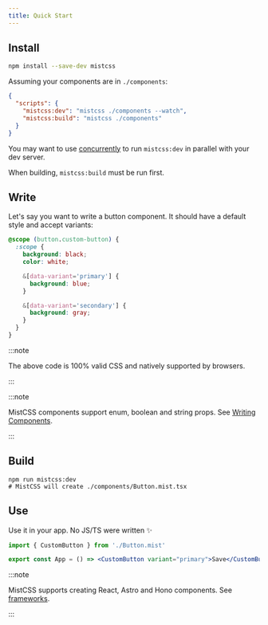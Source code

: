 ```yaml
---
title: Quick Start
---
```


## Install

```sh
npm install --save-dev mistcss
```

Assuming your components are in `./components`:

```json title="package.json" copy
{
  "scripts": {
    "mistcss:dev": "mistcss ./components --watch",
    "mistcss:build": "mistcss ./components"
  }
}
```

You may want to use [concurrently](https://github.com/open-cli-tools/concurrently) to run `mistcss:dev` in parallel with your dev server.

When building, `mistcss:build` must be run first.

## Write

Let's say you want to write a button component. It should have a default style and accept variants:

```css title="./components/Button.mist.css"
@scope (button.custom-button) {
  :scope {
    background: black;
    color: white;

    &[data-variant='primary'] {
      background: blue;
    }

    &[data-variant='secondary'] {
      background: gray;
    }
  }
}
```

:::note

The above code is 100% valid CSS and natively supported by browsers.

:::

:::note

MistCSS components support enum, boolean and string props. See [Writing Components](component).

:::

## Build

```shell
npm run mistcss:dev
# MistCSS will create ./components/Button.mist.tsx
```

## Use

Use it in your app. No JS/TS were written ✨

```jsx title="App.tsx"
import { CustomButton } from './Button.mist'

export const App = () => <CustomButton variant="primary">Save</CustomButton>
```

:::note

MistCSS supports creating React, Astro and Hono components. See [frameworks](./integration/frameworks).

:::
